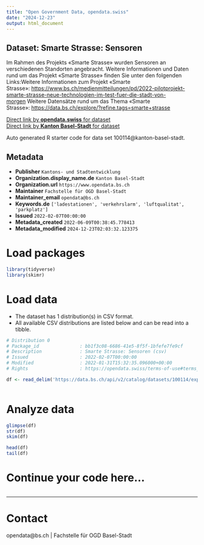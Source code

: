 ```yaml
---
title: "Open Government Data, opendata.swiss"
date: "2024-12-23"
output: html_document
---
```


## Dataset: Smarte Strasse: Sensoren

Im Rahmen des Projekts «Smarte Strasse» wurden Sensoren an verschiedenen Standorten angebracht. Weitere Informationen und Daten rund um das Projekt «Smarte Strasse» finden Sie unter den folgenden Links:Weitere Informationen zum Projekt «Smarte Strasse»: [https://www.bs.ch/medienmitteilungen/pd/2022-pilotprojekt-smarte-strasse-neue-technologien-im-test-fuer-die-stadt-von-morgen](https://www.bs.ch/medienmitteilungen/pd/2022-pilotprojekt-smarte-strasse-neue-technologien-im-test-fuer-die-stadt-von-morgen) Weitere Datensätze rund um das Thema «Smarte Strasse»: [https://data.bs.ch/explore/?refine.tags=smarte+strasse](https://data.bs.ch/explore/?refine.tags=smarte+strasse) 

[Direct link by **opendata.swiss** for dataset](https://opendata.swiss/de/dataset/smarte-strasse-sensoren)<br>
[Direct link by **Kanton Basel-Stadt** for dataset](https://data.bs.ch/explore/dataset/100114/)

Auto generated R starter code for data set 100114@kanton-basel-stadt.

## Metadata

- **Publisher** `Kantons- und Stadtentwicklung`
- **Organization.display_name.de** `Kanton Basel-Stadt`
- **Organization.url** `https://www.opendata.bs.ch`
- **Maintainer** `Fachstelle für OGD Basel-Stadt`
- **Maintainer_email** `opendata@bs.ch`
- **Keywords.de** `['ladestationen', 'verkehrslarm', 'luftqualitat', 'parkplatz']`
- **Issued** `2022-02-07T00:00:00`
- **Metadata_created** `2022-06-09T00:38:45.778413`
- **Metadata_modified** `2024-12-23T02:03:32.123375`


# Load packages

```r

library(tidyverse)
library(skimr)

```

# Load data

-   The dataset has 1 distribution(s) in CSV format.
-   All available CSV distributions are listed below and can be read into a tibble.

```r

# Distribution 0
# Package_id               : bb1f3c08-6686-41e5-8f5f-1bfefe7fe9cf
# Description              : Smarte Strasse: Sensoren (csv)
# Issued                   : 2022-02-07T00:00:00
# Modified                 : 2022-01-31T15:32:35.096000+00:00
# Rights                   : https://opendata.swiss/terms-of-use#terms_open

df <- read_delim('https://data.bs.ch/api/v2/catalog/datasets/100114/exports/csv?use_labels=true')



```

# Analyze data

```r

glimpse(df)
str(df)
skim(df)

head(df)
tail(df)

```

# Continue your code here...

```r

```

------------------------------------------------------------------------

# Contact

opendata@bs.ch | Fachstelle für OGD Basel-Stadt
